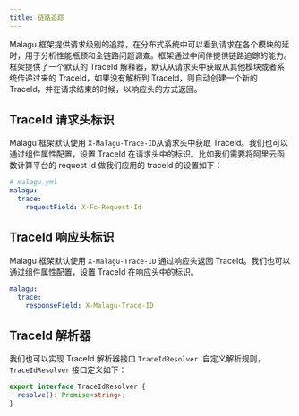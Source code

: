```yaml
---
title: 链路追踪
---
```


Malagu 框架提供请求级别的追踪，在分布式系统中可以看到请求在各个模块的延时，用于分析性能瓶颈和全链路问题调查。框架通过中间件提供链路追踪的能力。框架提供了一个默认的 TraceId 解释器，默认从请求头中获取从其他模块或者系统传递过来的 TraceId，如果没有解析到 TraceId，则自动创建一个新的 TraceId，并在请求结束的时候，以响应头的方式返回。

## TraceId 请求头标识

Malagu 框架默认使用 `X-Malagu-Trace-ID`从请求头中获取 TraceId。我们也可以通过组件属性配置，设置 TraceId 在请求头中的标识。比如我们需要将阿里云函数计算平台的 request Id 做我们应用的 traceId 的设置如下：

```yml
# malagu.yml
malagu:
  trace:
    requestField: X-Fc-Request-Id
```

## TraceId 响应头标识

Malagu 框架默认使用 `X-Malagu-Trace-ID` 通过响应头返回 TraceId。我们也可以通过组件属性配置，设置 TraceId 在响应头中的标识。

```yaml
malagu:
  trace:
    responseField: X-Malagu-Trace-ID
```

## TraceId 解析器

我们也可以实现 TraceId 解析器接口 `TraceIdResolver`  自定义解析规则，`TraceIdResolver` 接口定义如下：

```typescript
export interface TraceIdResolver {
  resolve(): Promise<string>;
}
```
